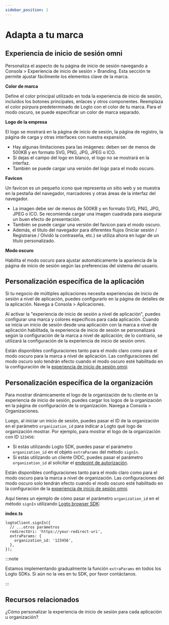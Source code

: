 ```yaml
---
sidebar_position: 1
---
```


# Adapta a tu marca

## Experiencia de inicio de sesión omni

Personaliza el aspecto de tu página de inicio de sesión navegando a <CloudLink to="/sign-in-experience/branding">Consola > Experiencia de inicio de sesión > Branding</CloudLink>. Esta sección te permite ajustar fácilmente los elementos clave de la marca.

**Color de marca**

Define el color principal utilizado en toda la experiencia de inicio de sesión, incluidos los botones principales, enlaces y otros componentes. Reemplaza el color púrpura predeterminado de Logto con el color de tu marca. Para el modo oscuro, se puede especificar un color de marca separado.

**Logo de la empresa**

El logo se mostrará en la página de inicio de sesión, la página de registro, la página de carga y otras interfaces con nuestra expansión.

- Hay algunas limitaciones para las imágenes: deben ser de menos de 500KB y en formato SVG, PNG, JPG, JPEG o ICO.
- Si dejas el campo del logo en blanco, el logo no se mostrará en la interfaz.
- También se puede cargar una versión del logo para el modo oscuro.

**Favicon**

Un favicon es un pequeño icono que representa un sitio web y se muestra en la pestaña del navegador, marcadores y otras áreas de la interfaz del navegador.

- La imagen debe ser de menos de 500KB y en formato SVG, PNG, JPG, JPEG o ICO. Se recomienda cargar una imagen cuadrada para asegurar un buen efecto de presentación.
- También se puede cargar una versión del favicon para el modo oscuro.
- Además, el título del navegador para diferentes flujos (Iniciar sesión / Registrarse / Olvidó la contraseña, etc.) se utiliza ahora en lugar de un título personalizado.

**Modo oscuro**

Habilita el modo oscuro para ajustar automáticamente la apariencia de la página de inicio de sesión según las preferencias del sistema del usuario.

## Personalización específica de la aplicación

Si tu negocio de múltiples aplicaciones necesita experiencias de inicio de sesión a nivel de aplicación, puedes configurarlo en la página de detalles de la aplicación. Navega a <CloudLink to="/applications">Consola > Aplicaciones</CloudLink>.

Al activar la "experiencia de inicio de sesión a nivel de aplicación", puedes configurar una marca y colores específicos para cada aplicación. Cuando se inicia un inicio de sesión desde una aplicación con la marca a nivel de aplicación habilitada, la experiencia de inicio de sesión se personalizará según la configuración de la marca a nivel de aplicación; de lo contrario, se utilizará la configuración de la experiencia de inicio de sesión omni.

Están disponibles configuraciones tanto para el modo claro como para el modo oscuro para la marca a nivel de aplicación. Las configuraciones del modo oscuro solo tendrán efecto cuando el modo oscuro esté habilitado en la configuración de la [experiencia de inicio de sesión omni](#omni-sign-in-experience).

## Personalización específica de la organización

Para mostrar dinámicamente el logo de la organización de tu cliente en la experiencia de inicio de sesión, puedes cargar los logos de la organización en la página de configuración de la organización. Navega a <CloudLink to="/organizations">Consola > Organizaciones</CloudLink>.

Luego, al iniciar un inicio de sesión, puedes pasar el ID de la organización en el parámetro `organization_id` para indicar a Logto qué logo de organización mostrar. Por ejemplo, para mostrar el logo de la organización con ID `123456`:

- Si estás utilizando Logto SDK, puedes pasar el parámetro `organization_id` en el objeto `extraParams` del método `signIn`.
- Si estás utilizando un cliente OIDC, puedes pasar el parámetro `organization_id` al solicitar el [endpoint de autorización](https://openid.net/specs/openid-connect-core-1_0.html#AuthorizationEndpoint).

Están disponibles configuraciones tanto para el modo claro como para el modo oscuro para la marca a nivel de organización. Las configuraciones del modo oscuro solo tendrán efecto cuando el modo oscuro esté habilitado en la configuración de la [experiencia de inicio de sesión omni](#omni-sign-in-experience).

Aquí tienes un ejemplo de cómo pasar el parámetro `organization_id` en el método `signIn` utilizando [Logto browser SDK](/quick-starts/vanilla-js/#implement-sign-in-and-sign-out):

**index.ts**

```tsx
logtoClient.signIn({
  // ...otros parámetros
  redirectUri: 'https://your-redirect-uri',
  extraParams: {
    organization_id: '123456',
  },
});
```

:::note

Estamos implementando gradualmente la función `extraParams` en todos los Logto SDKs. Si aún no la ves en tu SDK, por favor contáctanos.

:::

## Recursos relacionados

<Url href="https://blog.logto.io/organization-and-app-sign-in">
  ¿Cómo personalizar la experiencia de inicio de sesión para cada aplicación u organización?
</Url>
